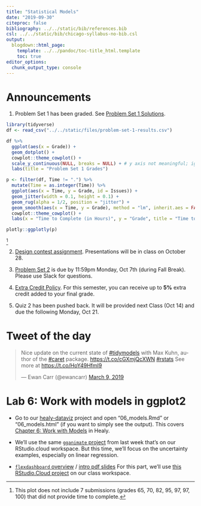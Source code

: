 ```yaml
---
title: "Statistical Models"
date: "2019-09-30"
citeproc: false
bibliography: ../../static/bib/references.bib
csl: ../../static/bib/chicago-syllabus-no-bib.csl
output:
  blogdown::html_page:
    template: ../../pandoc/toc-title_html.template
    toc: true
editor_options: 
  chunk_output_type: console
---
```


# Announcements

1. Problem Set 1 has been graded. See [Problem Set 1 Solutions](https://rstudio.cloud/spaces/22733/project/566283).

```r
library(tidyverse)
df <- read_csv("../../static/files/problem-set-1-results.csv") 
```

```r
df %>%
  ggplot(aes(x = Grade)) +
  geom_dotplot() +
  cowplot::theme_cowplot() +
  scale_y_continuous(NULL, breaks = NULL) + # y axis not meaningful; ignore it
  labs(title = "Problem Set 1 Grades")
```

```r
p <- filter(df, Time != ".") %>% 
  mutate(Time = as.integer(Time)) %>% 
  ggplot(aes(x = Time, y = Grade, id = Issues)) + 
  geom_jitter(width = 0.1, height = 0.1) + 
  geom_rug(alpha = 1/2, position = "jitter") +
  geom_smooth(aes(x = Time, y = Grade), method = "lm", inherit.aes = FALSE) + 
  cowplot::theme_cowplot() +
  labs(x = "Time to Complete (in Hours)", y = "Grade", title = "Time to Complete vs. Grade")

plotly::ggplotly(p)
```
^[This plot does not include 7 submissions (grades 65, 70, 82, 95, 97, 97, 100) that did not provide time to complete.]

2. [Design contest assignment](../../assignment/design-contest/). Presentations will be in class on October 28.

3. [Problem Set 2](../../assignment/02-problem-set/) is due by 11:59pm Monday, Oct 7th (during Fall Break). Please use Slack for questions.

4. [Extra Credit Policy](https://dsba5122.com/assignments/#Extra-Credit). For this semester, you can receive up to **5%** extra credit added to your final grade. 

5. Quiz 2 has been pushed back. It will be provided next Class (Oct 14) and due the following Monday, Oct 21.

# Tweet of the day

<blockquote class="twitter-tweet"><p lang="en" dir="ltr">Nice update on the current state of <a href="https://twitter.com/hashtag/tidymodels?src=hash&amp;ref_src=twsrc%5Etfw">#tidymodels</a> with Max Kuhn, author of the <a href="https://twitter.com/hashtag/caret?src=hash&amp;ref_src=twsrc%5Etfw">#caret</a> package. <a href="https://t.co/cGXmjQcXWN">https://t.co/cGXmjQcXWN</a> <a href="https://twitter.com/hashtag/rstats?src=hash&amp;ref_src=twsrc%5Etfw">#rstats</a> See more at <a href="https://t.co/HoY49HfmI9">https://t.co/HoY49HfmI9</a></p>&mdash; Ewan Carr (@ewancarr) <a href="https://twitter.com/ewancarr/status/1104383421177040896?ref_src=twsrc%5Etfw">March 9, 2019</a></blockquote> <script async src="https://platform.twitter.com/widgets.js" charset="utf-8"></script>

# Lab 6: Work with models in ggplot2

- Go to our [healy-dataviz](https://rstudio.cloud/spaces/22733/project/160035) project and open "06_models.Rmd" or "06_models.html" (if you want to simply see the output). This covers [Chapter 6: Work with Models](https://socviz.co/modeling.html#modeling) in Healy.

- We'll use the same [`gganimate` project](https://rstudio.cloud/spaces/22733/project/211237) from last week that's on our RStudio.cloud workspace. But this time, we'll focus on the uncertainty examples, especially on linear regression.

- [`flexdashboard` overview](https://rmarkdown.rstudio.com/flexdashboard/) / [intro pdf slides](https://github.com/wesslen/iviz-rstudio-workshop/raw/master/slides/flexdashboard.pdf) 
For this part, we'll use [this RStudio.Cloud project](https://rstudio.cloud/spaces/22733/project/231799) on our class workspace.


